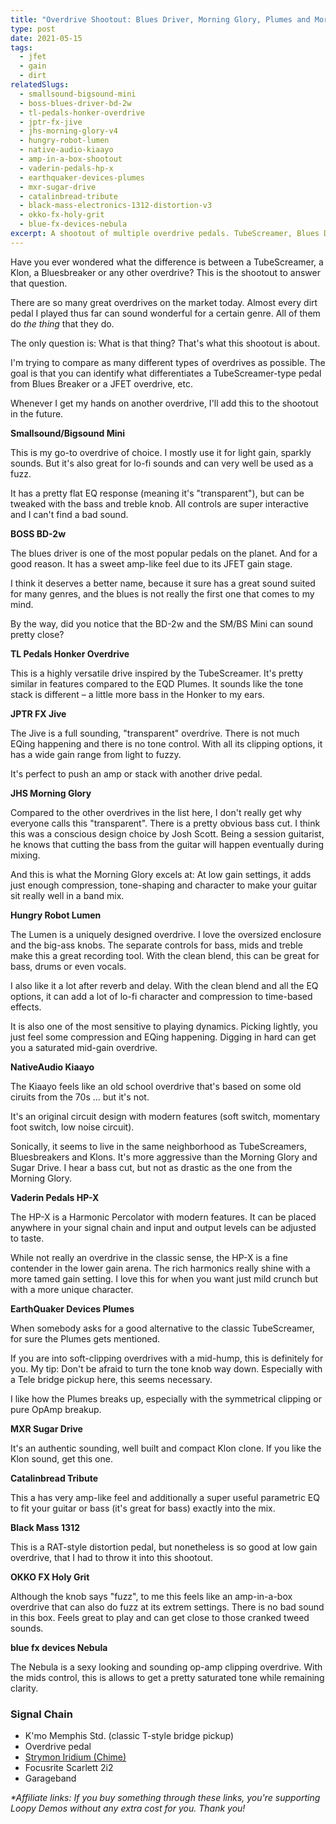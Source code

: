 ```yaml
---
title: "Overdrive Shootout: Blues Driver, Morning Glory, Plumes and More"
type: post
date: 2021-05-15
tags:
  - jfet
  - gain
  - dirt
relatedSlugs:
  - smallsound-bigsound-mini
  - boss-blues-driver-bd-2w
  - tl-pedals-honker-overdrive
  - jptr-fx-jive
  - jhs-morning-glory-v4
  - hungry-robot-lumen
  - native-audio-kiaayo
  - amp-in-a-box-shootout
  - vaderin-pedals-hp-x
  - earthquaker-devices-plumes
  - mxr-sugar-drive
  - catalinbread-tribute
  - black-mass-electronics-1312-distortion-v3
  - okko-fx-holy-grit
  - blue-fx-devices-nebula
excerpt: A shootout of multiple overdrive pedals. TubeScreamer, Blues Driver, Morning Glory and many more compared side-to-side. The SS/BS Mini, BOSS BD-2w, TL Pedals Honker Overdrive, JPTR FX Jive, JHS Morning Glory, Hungry Robot Lumen, NativeAudio Kiaayo, Vaderin Pedals HP-X, EarthQuaker Devices Plumes, MXR Sugar Drive, Catalinbread Tribute, Black Mass 1312, OKKO FX Holy Grit and blue fx devices Nebula.
---
```



Have you ever wondered what the difference is between a TubeScreamer, a Klon, a Bluesbreaker or any other overdrive? This is the shootout to answer that question.

There are so many great overdrives on the market today. Almost every dirt pedal I played thus far can sound wonderful for a certain genre. All of them do _the thing_ that they do.

The only question is: What is that thing? That's what this shootout is about.

I'm trying to compare as many different types of overdrives as possible. The goal is that you can identify what differentiates a TubeScreamer-type pedal from Blues Breaker or a JFET overdrive, etc.

Whenever I get my hands on another overdrive, I'll add this to the shootout in the future.

**Smallsound/Bigsound Mini**

This is my go-to overdrive of choice. I mostly use it for light gain, sparkly sounds. But it's also great for lo-fi sounds and can very well be used as a fuzz.

It has a pretty flat EQ response (meaning it's "transparent"), but can be tweaked with the bass and treble knob. All controls are super interactive and I can't find a bad sound.

**BOSS BD-2w**

The blues driver is one of the most popular pedals on the planet. And for a good reason. It has a sweet amp-like feel due to its JFET gain stage.

I think it deserves a better name, because it sure has a great sound suited for many genres, and the blues is not really the first one that comes to my mind.

By the way, did you notice that the BD-2w and the SM/BS Mini can sound pretty close?

<PartnerLink
  slug="boss-bd-2w"
  imgSlug="boss-blues-driver-bd-2w"
  partner="perfect-circuit"
/>

**TL Pedals Honker Overdrive**

This is a highly versatile drive inspired by the TubeScreamer. It's pretty similar in features compared to the EQD Plumes. It sounds like the tone stack is different – a little more bass in the Honker to my ears.

**JPTR FX Jive**

The Jive is a full sounding, "transparent" overdrive. There is not much EQing happening and there is no tone control. With all its clipping options, it has a wide gain range from light to fuzzy.

It's perfect to push an amp or stack with another drive pedal.

**JHS Morning Glory**

Compared to the other overdrives in the list here, I don't really get why everyone calls this "transparent". There is a pretty obvious bass cut. I think this was a conscious design choice by Josh Scott. Being a session guitarist, he knows that cutting the bass from the guitar will happen eventually during mixing.

And this is what the Morning Glory excels at: At low gain settings, it adds just enough compression, tone-shaping and character to make your guitar sit really well in a band mix.

**Hungry Robot Lumen**

The Lumen is a uniquely designed overdrive. I love the oversized enclosure and the big-ass knobs. The separate controls for bass, mids and treble make this a great recording tool. With the clean blend, this can be great for bass, drums or even vocals.

I also like it a lot after reverb and delay. With the clean blend and all the EQ options, it can add a lot of lo-fi character and compression to time-based effects.

It is also one of the most sensitive to playing dynamics. Picking lightly, you just feel some compression and EQing happening. Digging in hard can get you a saturated mid-gain overdrive.

<PartnerLink
  slug="hungry-robot-the-lumen"
  imgSlug="hungry-robot-lumen"
  partner="perfect-circuit"
/>

**NativeAudio Kiaayo**

The Kiaayo feels like an old school overdrive that's based on some old ciruits from the 70s ... but it's not.

It's an original circuit design with modern features (soft switch, momentary foot switch, low noise circuit).

Sonically, it seems to live in the same neighborhood as TubeScreamers, Bluesbreakers and Klons. It's more aggressive than the Morning Glory and Sugar Drive. I hear a bass cut, but not as drastic as the one from the Morning Glory.

**Vaderin Pedals HP-X**

The HP-X is a Harmonic Percolator with modern features. It can be placed anywhere in your signal chain and input and output levels can be adjusted to taste.

While not really an overdrive in the classic sense, the HP-X is a fine contender in the lower gain arena. The rich harmonics really shine with a more tamed gain setting. I love this for when you want just mild crunch but with a more unique character.

**EarthQuaker Devices Plumes**

When somebody asks for a good alternative to the classic TubeScreamer, for sure the Plumes gets mentioned.

If you are into soft-clipping overdrives with a mid-hump, this is definitely for you. My tip: Don't be afraid to turn the tone knob way down. Especially with a Tele bridge pickup here, this seems necessary.

I like how the Plumes breaks up, especially with the symmetrical clipping or pure OpAmp breakup.

<PartnerLink
  slug="earthquaker-devices-plumes"
  imgSlug="earthquaker-devices-plumes"
  partner="perfect-circuit"
/>

**MXR Sugar Drive**

It's an authentic sounding, well built and compact Klon clone. If you like the Klon sound, get this one.

<PartnerLink
  slug="mxr-m294-sugar-drive"
  imgSlug="mxr-sugar-drive"
  partner="perfect-circuit"
/>

**Catalinbread Tribute**

This a has very amp-like feel and additionally a super useful parametric EQ to fit your guitar or bass (it's great for bass) exactly into the mix.

**Black Mass 1312**

This is a RAT-style distortion pedal, but nonetheless is so good at low gain overdrive, that I had to throw it into this shootout.

**OKKO FX Holy Grit**

Although the knob says "fuzz", to me this feels like an amp-in-a-box overdrive that can also do fuzz at its extrem settings. There is no bad sound in this box. Feels great to play and can get close to those cranked tweed sounds.

**blue fx devices Nebula**

The Nebula is a sexy looking and sounding op-amp clipping overdrive. With the mids control, this is allows to get a pretty saturated tone while remaining clarity.

### Signal Chain

- K'mo Memphis Std. (classic T-style bridge pickup)
- Overdrive pedal
- [Strymon Iridium (Chime)](/demos/strymon-iridium)
- Focusrite Scarlett 2i2
- Garageband

_\*Affiliate links: If you buy something through these links, you're supporting Loopy Demos without any extra cost for you. Thank you!_
